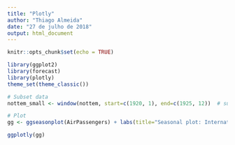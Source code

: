 ```yaml
---
title: "Plotly"
author: "Thiago Almeida"
date: "27 de julho de 2018"
output: html_document
---
```


```r
knitr::opts_chunk$set(echo = TRUE)
```


```r
library(ggplot2)
library(forecast)
library(plotly)
theme_set(theme_classic())

# Subset data
nottem_small <- window(nottem, start=c(1920, 1), end=c(1925, 12))  # subset a smaller timewindow

# Plot
gg <- ggseasonplot(AirPassengers) + labs(title="Seasonal plot: International Airline Passengers")

ggplotly(gg)
```
